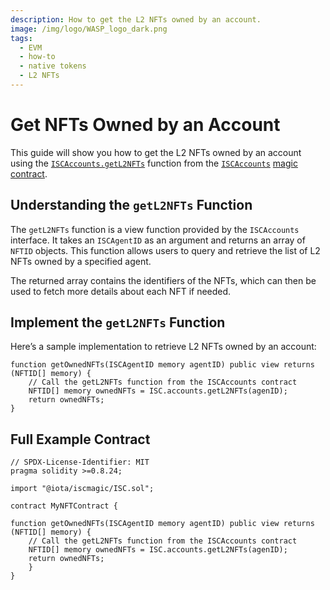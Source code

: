 ```yaml
---
description: How to get the L2 NFTs owned by an account.
image: /img/logo/WASP_logo_dark.png
tags:
  - EVM
  - how-to
  - native tokens
  - L2 NFTs
---
```


# Get NFTs Owned by an Account

This guide will show you how to get the L2 NFTs owned by an account using the [`ISCAccounts.getL2NFTs`](../../../reference/magic-contract/ISCAccounts.md#getl2nfts) function from the [`ISCAccounts`](../../../reference/magic-contract/ISCAccounts.md) [magic contract](../../../reference/magic-contract/introduction.md).
<GetNftMetadata/>

## Understanding the `getL2NFTs` Function

The `getL2NFTs` function is a view function provided by the `ISCAccounts` interface. It takes an `ISCAgentID` as an argument and returns an array of `NFTID` objects. This function allows users to query and retrieve the list of L2 NFTs owned by a specified agent.
<ISCAgentID/>

The returned array contains the identifiers of the NFTs, which can then be used to fetch more details about each NFT if needed.

## Implement the `getL2NFTs` Function

Here’s a sample implementation to retrieve L2 NFTs owned by an account:

```solidity
function getOwnedNFTs(ISCAgentID memory agentID) public view returns (NFTID[] memory) {
    // Call the getL2NFTs function from the ISCAccounts contract
    NFTID[] memory ownedNFTs = ISC.accounts.getL2NFTs(agenID);
    return ownedNFTs;
}
```

## Full Example Contract

```solidity
// SPDX-License-Identifier: MIT
pragma solidity >=0.8.24;

import "@iota/iscmagic/ISC.sol";

contract MyNFTContract {

function getOwnedNFTs(ISCAgentID memory agentID) public view returns (NFTID[] memory) {
    // Call the getL2NFTs function from the ISCAccounts contract
    NFTID[] memory ownedNFTs = ISC.accounts.getL2NFTs(agenID);
    return ownedNFTs;
    }
}
```